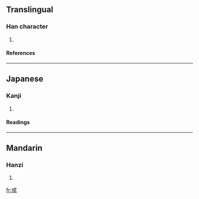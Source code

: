 ==Translingual==
===Han character===
{{Han char|rn=62|rad=戈|as=03|sn=7|four=|canj=戈口 (IR), X戈口 (XIR)}}
# {{defn|Han|sort=戈03}}
====References====
{{Han ref|kx=0412.070|dkj=11549|dj=0754.050|hdz=21401.010|uh=6213|ud=25107}}
----
==Japanese==
===Kanji===
{{ja-kanji|grade=|rs=戈03}}
# {{defn|Japanese}} 
====Readings====
{{ja-readings|on=[[か]] (ka)|kun=}}
----
==Mandarin==
===Hanzi===
{{cmn-hanzi|pin=[[gē]] ([[ge1]])|wg=ko<sup>1</sup>}}
# {{defn|Mandarin}}

[[fr:戓]]